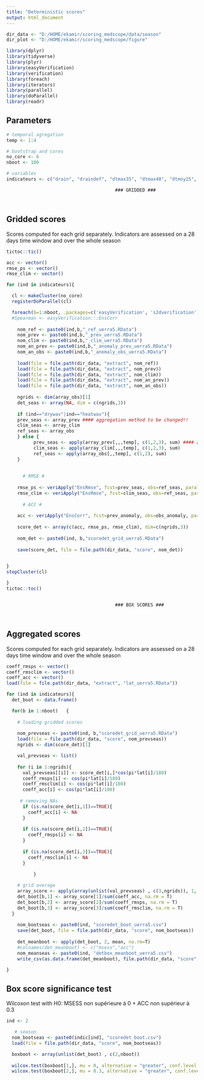 ---
title: "Deterministic scores"
output: html_document
---

```{r setup, include=FALSE}

dir_data <- "D:/HOME/ekamir/scoring_medscope/data/season" 
dir_plot <- "D:/HOME/ekamir/scoring_medscope/figure"

library(dplyr)
library(tidyverse)
library(plyr)
library(easyVerification)
library(verification)
library(foreach)
library(iterators)
library(parallel)
library(doParallel)
library(readr)

```
## Parameters 

```{r }

# temporal agregation
temp <- 1:4 

# bootstrap and cores
no_core <- 6
nboot <- 100

# variables
indicateurs <- c("drain", "draindef", "dtmax35", "dtmax40", "dtmoy25", "drywav", "heatwav") 

```

                                            ### GRIDDED ###
                                            
                                            
## Gridded scores

Scores computed for each grid separately.
Indicators are assessed on a 28 days time window and over the whole season

```{r}

tictoc::tic()

acc <- vector()
rmse_ps <- vector()
rmse_clim <- vector()

for (ind in indicateurs){

  cl <- makeCluster(no_core)
  registerDoParallel(cl)

  foreach(b=1:nboot, .packages=c('easyVerification', 's2dverification')) %dopar%  { # loop on bootstrap samples
  #Spearman <- easyVerification:::EnsCorr
    
    nom_ref <- paste0(ind,b,"_ref_uerra5.RData")
    nom_prev <- paste0(ind,b,"_prev_uerra5.RData")
    nom_clim <- paste0(ind,b,"_clim_uerra5.RData")
    nom_an_prev <- paste0(ind,b,"_anomaly_prev_uerra5.RData")
    nom_an_obs <- paste0(ind,b,"_anomaly_obs_uerra5.RData")
    
    load(file = file.path(dir_data, "extract", nom_ref))
    load(file = file.path(dir_data, "extract", nom_prev))
    load(file = file.path(dir_data, "extract", nom_clim))
    load(file = file.path(dir_data, "extract", nom_an_prev))
    load(file = file.path(dir_data, "extract", nom_an_obs))
    
    ngrids <- dim(array_obs)[1]
    det_seas <- array(NA, dim = c(ngrids,3))
    
    if (ind=="drywav"|ind=="heatwav"){
    prev_seas <- array_prev #### aggregation method to be changed!!
    clim_seas <- array_clim
    ref_seas <- array_obs
    } else {
          prev_seas <- apply(array_prev[,,,temp], c(1,2,3), sum) #### aggregation method to be changed!!
          clim_seas <- apply(array_clim[,,,temp], c(1,2,3), sum)
          ref_seas <- apply(array_obs[,,temp], c(1,2), sum)
    }
    
    
      # RMSE #
 
    rmse_ps <- veriApply("EnsRmse", fcst=prev_seas, obs=ref_seas, parallel = TRUE)
    rmse_clim <- veriApply("EnsRmse", fcst=clim_seas, obs=ref_seas, parallel = TRUE)
          
      # ACC #
    
    acc <- veriApply("EnsCorr", fcst=prev_anomaly, obs=obs_anomaly, parallel = TRUE)
    
    score_det <- array(c(acc, rmse_ps, rmse_clim), dim=c(ngrids,3))
    
    nom_det <- paste0(ind, b,"scoredet_grid_uerra5.RData")
  
    save(score_det, file = file.path(dir_data, "score", nom_det))
  

}
stopCluster(cl)

}
tictoc::toc() 



```

  
                                            ### BOX SCORES ###
                                            
                                            
## Aggregated scores

Scores computed for each grid separately.
Indicators are assessed on a 28 days time window and over the whole season

```{r}

coeff_rmsps <- vector()
coeff_rmsclim <- vector()
coeff_acc <- vector()
load(file = file.path(dir_data, "extract", "lat_uerra5.RData"))

for (ind in indicateurs){
  det_boot <- data.frame()

  for(b in 1:nboot)   {
    
    # loading gridded scores
  
    nom_prevseas <- paste0(ind, b,"scoredet_grid_uerra5.RData")
    load(file = file.path(dir_data, "score", nom_prevseas))
    ngrids <- dim(score_det)[1]

    val_prevseas <- list()
  
    for (i in 1:ngrids){
      val_prevseas[[i]] <- score_det[i,]*cos(pi*lat[i]/180)
      coeff_rmsps[i] <- cos(pi*lat[i]/180)
      coeff_rmsclim[i] <- cos(pi*lat[i]/180)
      coeff_acc[i] <- cos(pi*lat[i]/180)
      
     # removing NAs
      if (is.na(score_det[i,1])==TRUE){
        coeff_acc[i] <- NA
      }
      
      if (is.na(score_det[i,2])==TRUE){
        coeff_rmsps[i] <- NA
      }
      
      if (is.na(score_det[i,3])==TRUE){
        coeff_rmsclim[i] <- NA
      }

          }
    
    # grid average
    array_score <- apply(array(unlist(val_prevseas) , c(3,ngrids)), 1, sum, na.rm = T)
    det_boot[b,1] <- array_score[1]/sum(coeff_acc, na.rm = T)
    det_boot[b,2] <- array_score[2]/sum(coeff_rmsps, na.rm = T)
    det_boot[b,3] <- array_score[3]/sum(coeff_rmsclim, na.rm = T)
  }
  
    nom_bootseas <- paste0(ind, "scoredet_boot_uerra5.csv")
    save(det_boot, file = file.path(dir_data, "score", nom_bootseas))
    
    det_meanboot <- apply(det_boot, 2, mean, na.rm=T)
    #colnames(det_meanboot) <- c("msess","acc")
    nom_meanseas <- paste0(ind, "detbox_meanboot_uerra5.csv")
    write_csv(as.data.frame(det_meanboot), file.path(dir_data, "score", nom_meanseas))

}

```


## Box score significance test

Wilcoxon test with H0: MSESS non supérieure à 0 + ACC non supérieur à 0.3

```{r}
ind <- 2

   # season
  nom_bootseas <- paste0(indic[ind], "scoredet_boot.csv")
  load(file = file.path(dir_data, "score", nom_bootseas))

  boxboot <- array(unlist(det_boot) , c(2,nboot))
  
  wilcox.test(boxboot[1,], mu = 0, alternative = "greater", conf.level = 0.95, na.action = na.omit)$p.value # msess
  wilcox.test(boxboot[2,], mu = 0.3, alternative = "greater", conf.level = 0.95, na.action = na.omit)$p.value # acc


```
